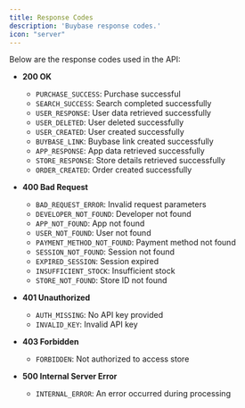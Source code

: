 ```yaml
---
title: Response Codes
description: 'Buybase response codes.'
icon: "server"
---
```


Below are the response codes used in the API:

- **200 OK**
  - `PURCHASE_SUCCESS`: Purchase successful
  - `SEARCH_SUCCESS`: Search completed successfully
  - `USER_RESPONSE`: User data retrieved successfully
  - `USER_DELETED`: User deleted successfully
  - `USER_CREATED`: User created successfully
  - `BUYBASE_LINK`: Buybase link created successfully
  - `APP_RESPONSE`: App data retrieved successfully
  - `STORE_RESPONSE`: Store details retrieved successfully
  - `ORDER_CREATED`: Order created successfully

- **400 Bad Request**
  - `BAD_REQUEST_ERROR`: Invalid request parameters
  - `DEVELOPER_NOT_FOUND`: Developer not found
  - `APP_NOT_FOUND`: App not found
  - `USER_NOT_FOUND`: User not found
  - `PAYMENT_METHOD_NOT_FOUND`: Payment method not found
  - `SESSION_NOT_FOUND`: Session not found
  - `EXPIRED_SESSION`: Session expired
  - `INSUFFICIENT_STOCK`: Insufficient stock
  - `STORE_NOT_FOUND`: Store ID not found

- **401 Unauthorized**
  - `AUTH_MISSING`: No API key provided
  - `INVALID_KEY`: Invalid API key

- **403 Forbidden**
  - `FORBIDDEN`: Not authorized to access store

- **500 Internal Server Error**
  - `INTERNAL_ERROR`: An error occurred during processing